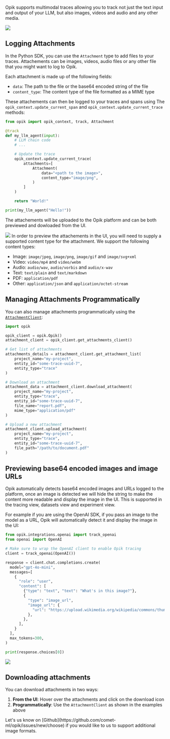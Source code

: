 Opik supports multimodal traces allowing you to track not just the text input
and output of your LLM, but also images, videos and audio and any other media.

<Frame>
  <img src="/img/tracing/attachments.png" />
</Frame>

## Logging Attachments

In the Python SDK, you can use the `Attachment` type to add files to your traces.
Attachements can be images, videos, audio files or any other file that you might
want to log to Opik.

Each attachment is made up of the following fields:

- `data`: The path to the file or the base64 encoded string of the file
- `content_type`: The content type of the file formatted as a MIME type

These attachements can then be logged to your traces and spans using The
`opik_context.update_current_span` and `opik_context.update_current_trace`
methods:

```python wordWrap
from opik import opik_context, track, Attachment

@track
def my_llm_agent(input):
    # LLM chain code
    # ...

    # Update the trace
    opik_context.update_current_trace(
        attachments=[
            Attachment(
                data="<path to the image>",
                content_type="image/png",
            )
        ]
    )

    return "World!"

print(my_llm_agent("Hello!"))
```

The attachements will be uploaded to the Opik platform and can be both previewed
and dowloaded from the UI.

<Frame>
  <img src="/img/tracing/attachments.png" />
</Frame>

<Note>
In order to preview the attachements in the UI, you will need to supply a
supported content type for the attachment. We support the following content types:

- Image: `image/jpeg`, `image/png`, `image/gif` and `image/svg+xml`
- Video: `video/mp4` and `video/webm`
- Audio: `audio/wav`, `audio/vorbis` and `audio/x-wav`
- Text: `text/plain` and `text/markdown`
- PDF: `application/pdf`
- Other: `application/json` and `application/octet-stream`

</Note>

## Managing Attachments Programmatically

You can also manage attachments programmatically using the [`AttachmentClient`](https://www.comet.com/docs/opik/python-sdk-reference/Objects/AttachmentClient.html):

```python wordWrap
import opik

opik_client = opik.Opik()
attachment_client = opik_client.get_attachments_client()

# Get list of attachments
attachments_details = attachment_client.get_attachment_list(
    project_name="my-project",
    entity_id="some-trace-uuid-7",
    entity_type="trace"
)

# Download an attachment
attachment_data = attachment_client.download_attachment(
    project_name="my-project",
    entity_type="trace",
    entity_id="some-trace-uuid-7",
    file_name="report.pdf",
    mime_type="application/pdf"
)

# Upload a new attachment
attachment_client.upload_attachment(
    project_name="my-project",
    entity_type="trace", 
    entity_id="some-trace-uuid-7",
    file_path="/path/to/document.pdf"
)
```

## Previewing base64 encoded images and image URLs

Opik automatically detects base64 encoded images and URLs logged to the platform,
once an image is detected we will hide the string to make the content more readable
and display the image in the UI. This is supported in the tracing view, datasets
view and experiment view.

For example if you are using the OpenAI SDK, if you pass an image to the model
as a URL, Opik will automatically detect it and display
the image in the UI:

```python wordWrap
from opik.integrations.openai import track_openai
from openai import OpenAI

# Make sure to wrap the OpenAI client to enable Opik tracing
client = track_openai(OpenAI())

response = client.chat.completions.create(
  model="gpt-4o-mini",
  messages=[
    {
      "role": "user",
      "content": [
        {"type": "text", "text": "What's in this image?"},
        {
          "type": "image_url",
          "image_url": {
            "url": "https://upload.wikimedia.org/wikipedia/commons/thumb/d/dd/Gfp-wisconsin-madison-the-nature-boardwalk.jpg/2560px-Gfp-wisconsin-madison-the-nature-boardwalk.jpg",
          },
        },
      ],
    }
  ],
  max_tokens=300,
)

print(response.choices[0])
```

<Frame>
  <img src="/img/tracing/image_trace.png" />
</Frame>

## Downloading attachments

You can download attachments in two ways:

1. **From the UI**: Hover over the attachments and click on the download icon
2. **Programmatically**: Use the `AttachmentClient` as shown in the examples above

<Tip>
  Let's us know on [Github](https://github.com/comet-ml/opik/issues/new/choose) if you would like to us to support
  additional image formats.
</Tip>
